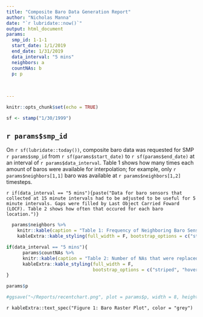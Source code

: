 ```yaml
---
title: "Composite Baro Data Generation Report"
author: "Nicholas Manna"
date: "`r lubridate::now()`" 
output: html_document
params:
  smp_id: 1-1-1
  start_date: 1/1/2019
  end_date: 1/31/2019
  data_interval: "5 mins"
  neighbors: a
  countNAs: b
  p: p
  
  
  
---
```


```r
knitr::opts_chunk$set(echo = TRUE)

sf <- stamp("1/30/1999")
```

## `r params$smp_id`

On `r sf(lubridate::today())`, composite baro data was requested for SMP `r params$smp_id` from `r sf(params$start_date)` to `r sf(params$end_date)` at an interval of `r params$data_interval`. Table 1 shows how many times each amount of baros were available for interpolation; for example, only `r params$neighbors[1,1]` baro was available at `r params$neighbors[1,2]` timesteps. 

`r if(data_interval == "5 mins"){paste("Data for baro sensors that collected at 15 minute intervals had to be adjusted to be useful for 5 minute intervals. Gaps were filled by Last Object Carried Foward (LOCF). Table 2 shows how often that occured for each baro location.")}`


```r
  params$neighbors %>% 
    knitr::kable(caption = "Table 1: Frequency of Neighboring Baro Sensor Availability") %>% 
    kableExtra::kable_styling(full_width = F, bootstrap_options = c("striped", "hover"), position = "float_left")

if(data_interval == "5 mins"){
      params$countNAs %>% 
      knitr::kable(caption = "Table 2: Number of NAs that were replaced by Last Object Carried Forward (LOCF)") %>% 
      kableExtra::kable_styling(full_width = F, 
                                bootstrap_options = c("striped", "hover"))
}

params$p

#ggsave("~/Reports/recentchart.png", plot = params$p, width = 8, height = 6, dpi = 300)

```



`r kableExtra::text_spec("Figure 1: Baro Raster Plot", color = "grey")`


